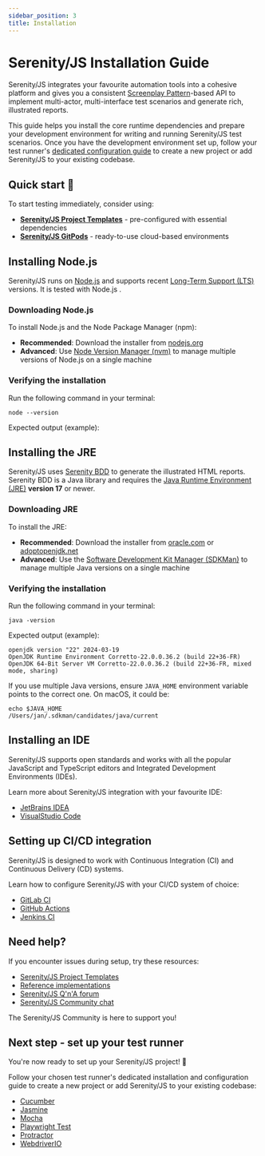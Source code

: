 ```yaml
---
sidebar_position: 3
title: Installation
---
```


# Serenity/JS Installation Guide

Serenity/JS integrates your favourite automation tools into a cohesive platform
and gives you a consistent [Screenplay Pattern](/handbook/design/screenplay-pattern/)-based API to implement multi-actor,
multi-interface test scenarios and generate rich, illustrated reports.

This guide helps you install the core runtime dependencies and prepare your development environment for writing and running Serenity/JS test scenarios.
Once you have the development environment set up, follow your test runner's [dedicated configuration guide](/handbook/test-runners/)
to create a new project or add Serenity/JS to your existing codebase.

## Quick start 🚀

To start testing immediately, consider using:
- [**Serenity/JS Project Templates**](/handbook/project-templates/) - pre-configured with essential dependencies
- [**Serenity/JS GitPods**](/handbook/project-templates/#serenityjs-gitpods) - ready-to-use cloud-based environments

## Installing Node.js

Serenity/JS runs on [Node.js](https://nodejs.org/) and supports recent [Long-Term Support (LTS)](https://github.com/nodejs/Release) versions.
It is tested with Node.js <SupportedNodeVersions conjunction="and" />.

### Downloading Node.js

To install Node.js and the Node Package Manager (npm):
- **Recommended**: Download the installer from [nodejs.org](https://nodejs.org/)
- **Advanced**: Use [Node Version Manager (nvm)](http://nvm.sh) to manage multiple versions of Node.js on a single machine

### Verifying the installation

Run the following command in your terminal:

```shell
node --version
```

Expected output (example):

<CodeBlock language="bash" >
    <CurrentNodeVersion />
</CodeBlock>

## Installing the JRE

Serenity/JS uses [Serenity BDD](http://serenity-bdd.info/) to generate the illustrated HTML reports.
Serenity BDD is a Java library and requires the [Java Runtime Environment (JRE)](http://www.oracle.com/technetwork/java/javase/overview/index.html) **version 17** or newer.

### Downloading JRE

To install the JRE:
- **Recommended**: Download the installer from [oracle.com](https://www.oracle.com/java/technologies/downloads/) or [adoptopenjdk.net](https://adoptopenjdk.net/)
- **Advanced**: Use the [Software Development Kit Manager (SDKMan)](https://sdkman.io/) to manage multiple Java versions on a single machine

### Verifying the installation

Run the following command in your terminal:

```shell
java -version
```

Expected output (example):
```shell
openjdk version "22" 2024-03-19
OpenJDK Runtime Environment Corretto-22.0.0.36.2 (build 22+36-FR)
OpenJDK 64-Bit Server VM Corretto-22.0.0.36.2 (build 22+36-FR, mixed mode, sharing)
```

If you use multiple Java versions, ensure `JAVA_HOME` environment variable points to the correct one. On macOS, it could be:

```shell
echo $JAVA_HOME
/Users/jan/.sdkman/candidates/java/current
```

## Installing an IDE

Serenity/JS supports open standards and works with all the popular JavaScript and TypeScript editors and Integrated Development Environments (IDEs).

Learn more about Serenity/JS integration with your favourite IDE:

- [JetBrains IDEA](/handbook/integration/jetbrains-idea/)
- [VisualStudio Code](/handbook/integration/visual-studio-code/)

## Setting up CI/CD integration

Serenity/JS is designed to work with Continuous Integration (CI) and Continuous Delivery (CD) systems.

Learn how to configure Serenity/JS with your CI/CD system of choice:

- [GitLab CI](/handbook/integration/gitlab-ci/)
- [GitHub Actions](/handbook/integration/github-actions/)
- [Jenkins CI](/handbook/integration/jenkins-ci/)

## Need help?

If you encounter issues during setup, try these resources:
- [Serenity/JS Project Templates](/handbook/project-templates/)
- [Reference implementations](https://github.com/serenity-js/serenity-js/tree/main/examples)
- [Serenity/JS Q'n'A forum](https://github.com/orgs/serenity-js/discussions/categories/how-to)
- [Serenity/JS Community chat](https://matrix.to/#/#serenity-js:gitter.im)

The Serenity/JS Community is here to support you!

## Next step - set up your test runner

You're now ready to set up your Serenity/JS project! 🎯

Follow your chosen test runner's dedicated installation and configuration guide to create a new project or add Serenity/JS to your existing codebase:
- [Cucumber](/handbook/test-runners/cucumber)
- [Jasmine](/handbook/test-runners/jasmine)
- [Mocha](/handbook/test-runners/mocha)
- [Playwright Test](/handbook/test-runners/playwright-test)
- [Protractor](/handbook/test-runners/protractor)
- [WebdriverIO](/handbook/test-runners/webdriverio)
